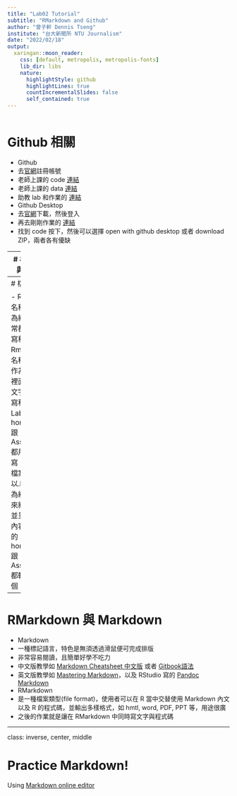 ```yaml
---
title: "Lab02 Tutorial"
subtitle: "RMarkdown and Github"
author: "曾子軒 Dennis Tseng"
institute: "台大新聞所 NTU Journalism"
date: "2022/02/18"
output:
  xaringan::moon_reader:
    css: [default, metropolis, metropolis-fonts]
    lib_dir: libs
    nature:
      highlightStyle: github
      highlightLines: true
      countIncrementalSlides: false
      self_contained: true
---
```

<style type="text/css">

.remark-slide-content {
    padding: 1em 1em 1em 1em;
    font-size: 28px;
}

.my-one-page-font {
  padding: 1em 1em 1em 1em;
  font-size: 20px;
  /*xaringan::inf_mr()*/
}

</style>

```r

```

# Github 相關 

- Github
 - 去[官網](https://github.com/)註冊帳號
 - 老師上課的 code [連結](https://github.com/P4CSS/R4CSS)
 - 老師上課的 data [連結](https://github.com/P4CSS/R4CSSData)
 - 助教 lab 和作業的  [連結](https://github.com/P4CSS/R4CSS_TA)
- Github Desktop
 - 去[官網](https://desktop.github.com/)下載，然後登入
 - 再去剛剛作業的 [連結](https://github.com/P4CSS/R4CSS_TA_1102)
 - 找到 code 按下，然後可以選擇 open with github desktop 或者 download ZIP，兩者各有優缺

---
# 檔案更新與交作業

- 檔案更新
 - 打開 Github Desktop，只要雲端上有更新，就把 "pull" 抓下來
 - 優點：快速(因為只要抓有更新的檔案)
 - 打開 Github 網頁，只要雲端上有更新，就全部下載下來
 - 優點：簡單(不用理解 push, pull, repo, commit)
- 交作業
 - 下載作業後編輯 Rmd，完成後輸出成 html
 - 繳交 Rmd 與 html 至 NTU Cool
 
---
# 檔案格式

- R
 - 檔案名稱以.R 作為結尾，平常都在裡面寫程式
- Rmd
 - 檔案名稱以.Rmd 作為結尾，裡面可以寫文字也可以寫程式
 - Lab 的 homework 跟 Assignment 都用這個編寫
- html
 - 檔案名稱以.html 作為結尾，用來組織架構並呈現網頁內容
 - Lab 的 homework 跟 Assignment 都輸出成這個

---
# RMarkdown 與 Markdown

- Markdown
 - 一種標記語言，特色是無須透過滑鼠便可完成排版
 - 非常容易閱讀，且簡單好學不吃力
 - 中文版教學如 [Markdown Cheatsheet 中文版](https://gist.github.com/billy3321/1001749662c370887c63bb30f26c9e6e) 或者 [Gitbook語法](https://cowmanchiang.me/gitbook/gitbook/contents/how.html)
 - 英文版教學如 [Mastering Markdown](https://guides.github.com/features/mastering-markdown/)，以及 RStudio 寫的 [Pandoc Markdown
](https://rmarkdown.rstudio.com/authoring_pandoc_markdown.html)
- RMarkdown
 - 是一種檔案類型(file format)，使用者可以在 R 當中交替使用 Markdown 內文以及 R 的程式碼，並輸出多樣格式，如 hmtl, word, PDF, PPT 等，用途很廣
 - 之後的作業就是讓在 RMarkdown 中同時寫文字與程式碼

---

class: inverse, center, middle

# Practice Markdown!

Using [Markdown online editor](https://jbt.github.io/markdown-editor/)


